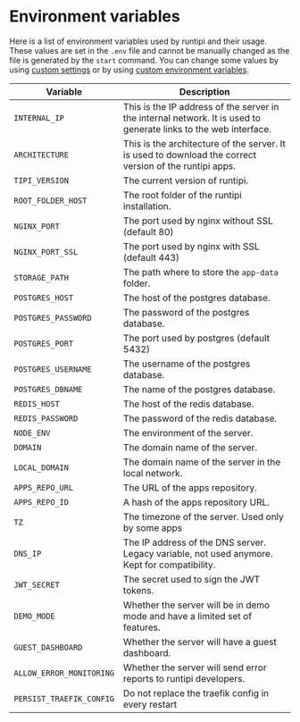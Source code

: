 # Environment variables

Here is a list of environment variables used by runtipi and their usage. These values are set in the `.env` file and cannot be manually changed as the file is generated by the `start` command.
You can change some values by using [custom settings](/docs/getting-started/custom-settings) or by using [custom environment variables](/docs/getting-started/custom-environment-variables).

| Variable                 | Description                                                                                                      |
| ------------------------ | ---------------------------------------------------------------------------------------------------------------- |
| `INTERNAL_IP`            | This is the IP address of the server in the internal network. It is used to generate links to the web interface. |
| `ARCHITECTURE`           | This is the architecture of the server. It is used to download the correct version of the runtipi apps.          |
| `TIPI_VERSION`           | The current version of runtipi.                                                                                  |
| `ROOT_FOLDER_HOST`       | The root folder of the runtipi installation.                                                                     |
| `NGINX_PORT`             | The port used by nginx without SSL (default 80)                                                                  |
| `NGINX_PORT_SSL`         | The port used by nginx with SSL (default 443)                                                                    |
| `STORAGE_PATH`           | The path where to store the `app-data` folder.                                                                   |
| `POSTGRES_HOST`          | The host of the postgres database.                                                                               |
| `POSTGRES_PASSWORD`      | The password of the postgres database.                                                                           |
| `POSTGRES_PORT`          | The port used by postgres (default 5432)                                                                         |
| `POSTGRES_USERNAME`      | The username of the postgres database.                                                                           |
| `POSTGRES_DBNAME`        | The name of the postgres database.                                                                               |
| `REDIS_HOST`             | The host of the redis database.                                                                                  |
| `REDIS_PASSWORD`         | The password of the redis database.                                                                              |
| `NODE_ENV`               | The environment of the server.                                                                                   |
| `DOMAIN`                 | The domain name of the server.                                                                                   |
| `LOCAL_DOMAIN`           | The domain name of the server in the local network.                                                              |
| `APPS_REPO_URL`          | The URL of the apps repository.                                                                                  |
| `APPS_REPO_ID`           | A hash of the apps repository URL.                                                                               |
| `TZ`                     | The timezone of the server. Used only by some apps                                                               |
| `DNS_IP`                 | The IP address of the DNS server. Legacy variable, not used anymore. Kept for compatibility.                     |
| `JWT_SECRET`             | The secret used to sign the JWT tokens.                                                                          |
| `DEMO_MODE`              | Whether the server will be in demo mode and have a limited set of features.                                      |
| `GUEST_DASHBOARD`        | Whether the server will have a guest dashboard.                                                                  |
| `ALLOW_ERROR_MONITORING` | Whether the server will send error reports to runtipi developers.                                                |
| `PERSIST_TRAEFIK_CONFIG` | Do not replace the traefik config in every restart                                                               |
